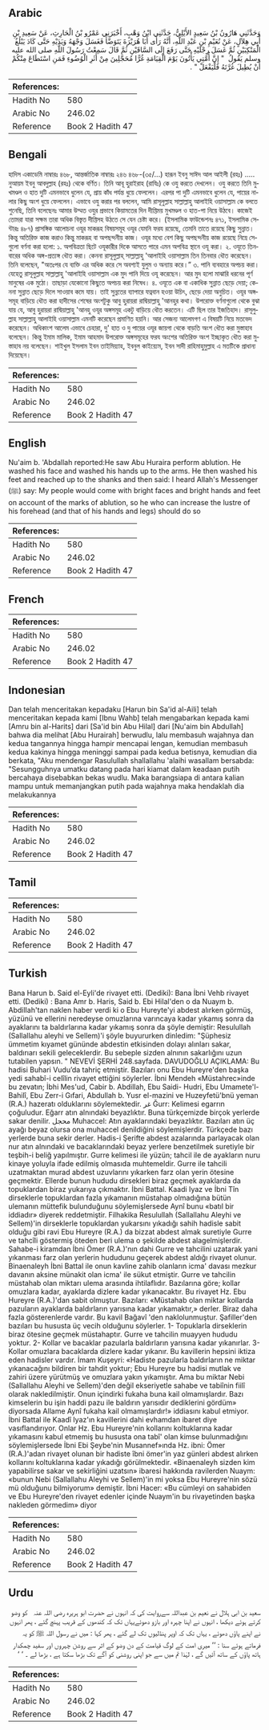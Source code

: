 ## Arabic


<div dir="rtl" lang="ar" style={{fontSize:'larger',backgroundColor:'#f8f9fa',padding:20}}>
وَحَدَّثَنِي هَارُونُ بْنُ سَعِيدٍ الأَيْلِيُّ، حَدَّثَنِي ابْنُ وَهْبٍ، أَخْبَرَنِي عَمْرُو بْنُ الْحَارِثِ، عَنْ سَعِيدِ بْنِ أَبِي هِلاَلٍ، عَنْ نُعَيْمِ بْنِ عَبْدِ اللَّهِ، أَنَّهُ رَأَى أَبَا هُرَيْرَةَ يَتَوَضَّأُ فَغَسَلَ وَجْهَهُ وَيَدَيْهِ حَتَّى كَادَ يَبْلُغُ الْمَنْكِبَيْنِ ثُمَّ غَسَلَ رِجْلَيْهِ حَتَّى رَفَعَ إِلَى السَّاقَيْنِ ثُمَّ قَالَ سَمِعْتُ رَسُولَ اللَّهِ صلى الله عليه وسلم يَقُولُ ‏ "‏ إِنَّ أُمَّتِي يَأْتُونَ يَوْمَ الْقِيَامَةِ غُرًّا مُحَجَّلِينَ مِنْ أَثَرِ الْوُضُوءِ فَمَنِ اسْتَطَاعَ مِنْكُمْ أَنْ يُطِيلَ غُرَّتَهُ فَلْيَفْعَلْ ‏"‏ ‏.‏
</div>
<div style={{backgroundColor:'#f8f9fa',padding:20, marginBottom: 10}}><table> <thead> <tr> <th>References:</th> <th></th> </tr> </thead> <tbody><tr><td>Hadith No</td><td>580</td></tr><tr><td>Arabic No</td><td>246.02</td></tr><tr><td>Reference</td><td>Book 2 Hadith 47</td></tr></tbody></table></div>

## Bengali


<div dir="ltr" lang="bn" style={{fontSize:'larger',backgroundColor:'#f8f9fa',padding:20}}>
হাদিস একাডেমি নাম্বারঃ ৪৬৮, আন্তর্জাতিক নাম্বারঃ ২৪৬ ৪৬৮-(৩৫/...) হারূন ইবনু সাঈদ আল আইলী (রহঃ) ..... নুআয়ম ইবনু আবদুল্লাহ (রহঃ) থেকে বর্ণিত। তিনি আবূ হুরাইরাহ (রাযিঃ) কে ওযু করতে দেখলেন। ওযু করতে তিনি মুখমণ্ডল ও হাত দুটি এমনভাবে ধুলেন যে, প্রায় কাঁধ পর্যন্ত ধুয়ে ফেললেন। এরপর পা দুটি এমনভাবে ধুলেন যে, পায়ের নালার কিছু অংশ ধুয়ে ফেললেন। এভাবে ওযু করার পর বললেন, আমি রাসূলুল্লাহ সাল্লাল্লাহু আলাইহি ওয়াসাল্লাম কে বলতে শুনেছি, তিনি বলেছেনঃ আমার উম্মত ওযুর প্রভাবে কিয়ামতের দিন দীপ্তিময় মুখমণ্ডল ও হাত-পা নিয়ে উঠবে। কাজেই তোমরা যারা সক্ষম তারা অধিক বিস্তৃত দীপ্তিসহ উঠতে সে যেন চেষ্টা করে। (ইসলামিক ফাউন্ডেশনঃ ৪৭১, ইসলামিক সেন্টারঃ ৪৮৭) প্রাসঙ্গিক আলোচনা ওযূর মাকরূহ বিষয়সমূহ ওযূর যেমনি ফরয রয়েছে, তেমনি তাতে রয়েছে কিছু সুন্নাত। কিন্তু অতিরিক্ত কাজ করাও কিন্তু মাকরূহ বা অপছন্দনীয় কাজ। ওযূর মধ্যে বেশ কিছু অপছন্দনীয় কাজ রয়েছে নিম্নে সেগুলো বর্ণনা করা হলো: ১. অপবিত্রতা ছিটে ওযূকারীর দিকে আসতে পারে এমন অপবিত্র স্থানে ওযূ করা। ২. ওযূতে তিনবারের অধিক অঙ্গ-প্রত্যঙ্গ ধৌত করা। কেননা রাসূলুল্লাহ্ সাল্লাল্লাহু 'আলাইহি ওয়াসাল্লাম তিন তিনবার ধৌত করেছেন। তিনি বলেছেন, "অতঃপর যে ব্যক্তি এর অধিক করে সে অবশ্যই যুলুম ও অন্যায় করে।” ৩. পানি ব্যবহারে অপচয় করা। যেহেতু রাসূলুল্লাহ সাল্লাল্লাহু 'আলাইহি ওয়াসাল্লাম এক মুদ পানি দিয়ে ওযূ করেছেন। আর মুদ হলো মাঝারি ধরনের পূর্ণ মানুষের এক মুঠো। তাছাড়া যেকোনো কিছুতে অপচয় করা নিষেধ। ৪. ওযূতে এক বা একাধিক সুন্নাত ছেড়ে দেয়া; কেননা সুন্নাত ছেড়ে দিলে সাওয়াব কমে যায়। তাই সুন্নতের ব্যাপারে যত্নবান হওয়া উচিৎ, ছেড়ে দেয়া অনুচিত। ওযূর অঙ্গসমূহ বাড়িয়ে ধৌত করা হাদীসের শেষের অংশটুকু আবু হুরায়রা রাদ্বিয়াল্লাহু 'আনহুর কথা। উপরোক্ত বর্ণনাগুলো থেকে বুঝা যায় যে, আবু হুরায়রা রাদ্বিয়াল্লাহু 'আনহু ওযূর অঙ্গসমূহ একটু বাড়িয়ে ধৌত করতেন। এটি ছিল তার ইজতিহাদ। রাসূলুল্লাহ সাল্লাল্লাহু আলাইহি ওয়াসাল্লাম এমনটি করেছেন প্রমাণিত হয়নি। আর সেজন্য আলেমগণ এ বিষয়টি নিয়ে মতভেদ করেছেন। অধিকাংশ আলেম এভাবে চেহারা, দু' হাত ও দু পায়ের ওযূর জায়গা থেকে বাড়তি অংশ ধৌত করা মুস্তাহাব বলেছেন। কিন্তু ইমাম মালিক, ইমাম আহমাদ উপরোক্ত অঙ্গসমূহের ফরয অংশের অতিরিক্ত অংশ ইচ্ছাকৃত ধৌত করা মুস্তাহাব নয় বলেছেন। শাইখুল ইসলাম ইবন তাইমিয়্যাহ, ইবনুল কাইয়্যেম, ইবন সাদী রাহিমাহুমুল্লাহ এ মতটিকে প্রাধান্য দিয়েছেন।
</div>
<div style={{backgroundColor:'#f8f9fa',padding:20, marginBottom: 10}}><table> <thead> <tr> <th>References:</th> <th></th> </tr> </thead> <tbody><tr><td>Hadith No</td><td>580</td></tr><tr><td>Arabic No</td><td>246.02</td></tr><tr><td>Reference</td><td>Book 2 Hadith 47</td></tr></tbody></table></div>

## English


<div dir="ltr" lang="en" style={{fontSize:'larger',backgroundColor:'#f8f9fa',padding:20}}>
Nu'aim b. 'Abdallah reported:He saw Abu Huraira perform ablution. He washed his face and washed his hands up to the arms. He then washed his feet and reached up to the shanks and then said: I heard Allah's Messenger (ﷺ) say: My people would come with bright faces and bright hands and feet on account of the marks of ablution, so he who can increase the lustre of his forehead (and that of his hands and legs) should do so
</div>
<div style={{backgroundColor:'#f8f9fa',padding:20, marginBottom: 10}}><table> <thead> <tr> <th>References:</th> <th></th> </tr> </thead> <tbody><tr><td>Hadith No</td><td>580</td></tr><tr><td>Arabic No</td><td>246.02</td></tr><tr><td>Reference</td><td>Book 2 Hadith 47</td></tr></tbody></table></div>

## French


<div dir="ltr" lang="fr" style={{fontSize:'larger',backgroundColor:'#f8f9fa',padding:20}}>

</div>
<div style={{backgroundColor:'#f8f9fa',padding:20, marginBottom: 10}}><table> <thead> <tr> <th>References:</th> <th></th> </tr> </thead> <tbody><tr><td>Hadith No</td><td>580</td></tr><tr><td>Arabic No</td><td>246.02</td></tr><tr><td>Reference</td><td>Book 2 Hadith 47</td></tr></tbody></table></div>

## Indonesian


<div dir="ltr" lang="id" style={{fontSize:'larger',backgroundColor:'#f8f9fa',padding:20}}>
Dan telah menceritakan kepadaku [Harun bin Sa'id al-Aili] telah menceritakan kepada kami [Ibnu Wahb] telah mengabarkan kepada kami [Amru bin al-Harits] dari [Sa'id bin Abu Hilal] dari [Nu'aim bin Abdullah] bahwa dia melihat [Abu Hurairah] berwudlu, lalu membasuh wajahnya dan kedua tangannya hingga hampir mencapai lengan, kemudian membasuh kedua kakinya hingga meninggi sampai pada kedua betisnya, kemudian dia berkata, "Aku mendengar Rasulullah shallallahu 'alaihi wasallam bersabda: "Sesungguhnya umatku datang pada hari kiamat dalam keadaan putih bercahaya disebabkan bekas wudlu. Maka barangsiapa di antara kalian mampu untuk memanjangkan putih pada wajahnya maka hendaklah dia melakukannya
</div>
<div style={{backgroundColor:'#f8f9fa',padding:20, marginBottom: 10}}><table> <thead> <tr> <th>References:</th> <th></th> </tr> </thead> <tbody><tr><td>Hadith No</td><td>580</td></tr><tr><td>Arabic No</td><td>246.02</td></tr><tr><td>Reference</td><td>Book 2 Hadith 47</td></tr></tbody></table></div>

## Tamil


<div dir="ltr" lang="ta" style={{fontSize:'larger',backgroundColor:'#f8f9fa',padding:20}}>

</div>
<div style={{backgroundColor:'#f8f9fa',padding:20, marginBottom: 10}}><table> <thead> <tr> <th>References:</th> <th></th> </tr> </thead> <tbody><tr><td>Hadith No</td><td>580</td></tr><tr><td>Arabic No</td><td>246.02</td></tr><tr><td>Reference</td><td>Book 2 Hadith 47</td></tr></tbody></table></div>

## Turkish


<div dir="ltr" lang="tr" style={{fontSize:'larger',backgroundColor:'#f8f9fa',padding:20}}>
Bana Harun b. Said el-Eyli'de rivayet etti. (Dediki): Bana İbni Vehb rivayet etti. (Dediki) : Bana Amr b. Haris, Said b. Ebi HiIal'den o da Nuaym b. AbdilIah'tan naklen haber verdi ki o Ebu Hureyte'yi abdest alırken görmüş, yüzünü ve ellerini neredeyse omuzlarına varıncaya kadar yıkamış sonra da ayaklarını ta baldırlarına kadar yıkamış sonra da şöyle demiştir: Resulullah (Sallallahu aleyhi ve Sellem)'i şöyle buyururken dinledim: "Şüphesiz ümmetim kıyamet gününde abdestin etkisinden dolayı alınları sakar, baldırıarı sekili geleceklerdir. Bu sebeple sizden alnının sakarlığını uzun tutabilen yapsın. " NEVEVİ ŞERHİ 248.sayfada. DAVUDOĞLU AÇIKLAMA: Bu hadisi Buhari Vudu’da tahriç etmiştir. Bazıları onu Ebu Hureyre'den başka yedi sahabî-i celîlin rivayet ettiğini söylerler. İbni Mendeh «Müstahrec»inde bu zevatın; İbhi Mes'ud, Cabir b. Abdillah, Ebu Saidi- Hudri, Ebu Umamete'l-Bahilî, Ebu Zerr-i Gıfari, Abdullah b. Yusr el-mazini ve Huzeyfetü'bnü yeman (R.A.) hazeratı olduklarını söylemektedir. غر Ğurr: Kelimesi egarrın çoğuludur. Eğarr atın alnındaki beyazlıktır. Buna türkçemizde birçok yerlerde sakar denilir. محجل Muhaccel: Atın ayaklarındaki beyazlıktır. Bazıları atın üç ayağı beyaz olursa ona muhaccel denildiğini söylemişlerdir. Türkçede bazı yerlerde buna sekir derler. Hadis-i Şerifte abdest azalarında parlayacak olan nur atın alnındaki ve bacaklarındaki beyaz yerlere benzetilmek suretiyle bir teşbih-i beliğ yapılmıştır. Gurre kelimesi ile yüzün; tahcil ile de ayakların nuru kinaye yoluyla ifade edilmiş olmasıda muhtemeldir. Gurre ile tahcili uzatmaktan murad abdest uzuvlarını yıkarken farz olan yerin ötesine geçmektir. Ellerde bunun hududu dirsekleri biraz geçmek ayaklarda da topuklardan biraz yukarıya çıkmaktır. İbni Battal. Kaadi Iyaz ve İbni Tîn dirseklerle topuklardan fazla yıkamanın müstahap olmadığına bütün ulemanın müttefik bulunduğunu söylemişlersede Aynî bunu «batıl bir iddiadır» diyerek reddetmiştir. Filhakika Resulullah (Sallallahu Aleyhi ve Sellem)'in dirseklerle topuklardan yukarsını yıkadığı sahih hadisle sabit olduğu gibi ravi Ebu Hureyre (R.A.) da bizzat abdest almak suretiyle Gurre ve tahcîli göstermiş öteden beri ulema o şekilde abdest alagelmişlerdir. Sahabe-i kiramdan İbni Ömer (R.A.)'nın dahi Gurre ve tahcilini uzatarak yani yıkanması farz olan yerlerin hududunu geçerek abdest aldığı rivayet olunur. Binaenaleyh İbni Battal ile onun kavline zahib olanların icma' davası mezkur davanın aksine münakit olan icma' ile sükut etmiştir. Gurre ve tahcilin müstahab olan miktarı ulema arasında ihtilaflıdır. Bazılarına göre; kollar omuzlara kadar, ayaklarda dizlere kadar yıkanacaktır. Bu rivayet Hz. Ebu Hureyre (R.A.)'dan sabit olmuştur. Bazıları: «Müstahab olan miktar kollarda pazuların ayaklarda baldırların yarısına kadar yıkamaktır,» derler. Biraz daha fazla gösterenlerde vardır. Bu kavil Bağavî 'den naklolunmuştur. Şafiller'den bazıları bu hususta üç vecih olduğunu söylerler. 1- Topuklarla dirseklerin biraz ötesine geçmek müstahaptır. Gurre ve tahcilin muayyen hududu yoktur. 2- Kollar ve bacaklar pazularla baldırların yarısına kadar yıkanırlar. 3- Kollar omuzlara bacaklarda dizlere kadar yıkanır. Bu kavillerin hepsini iktiza eden hadisler vardır. İmam Kuşeyri: «Hadiste pazularla baldırların ne miktar yıkanacağını bildiren bir tahdit yoktur; Ebu Hureyre bu hadisi mutlak ve zahiri üzere yürütmüş ve omuzlara yakın yıkamıştır. Ama bu miktar Nebi (Sallallahu Aleyhi ve Sellem)'den değil ekseriyetle sahabe ve tabiînin fiilî olarak nakledilmiştir. Onun içindirki fukaha buna kail olmamışlardır. Bazı kimselerin bu işin haddi pazu ile baldırın yarısıdır dediklerini gördüm» diyorsada Allame Aynî fukaha kail olmamışlardır!» iddiasını kabul etmiyor. İbni Battal ile Kaadî Iyaz'ın kavillerini dahi evhamdan ibaret diye vasıflandırıyor. Onlar Hz. Ebu Hureyre'nin kollarını koltuklarına kadar yıkamasını kabul etmemiş bu hususta ona tabî' olan kimse bulunmadığını söylemişlersede İbni Ebi Şeybe'nin Musannef»ında Hz. ibni: Ömer (R.A.)'adan rivayet olunan bir hadiste îbni ömer'in yaz günleri abdest alırken kollarını koltuklarına kadar yıkadığı görülmektedir. «Binaenaleyh sizden kim yapabilirse sakar ve sekirliğini uzatsın» ibaresi hakkında ravilerden Nuaym: «bunun Nebi (Sallallahu Aleyhi ve Sellem)'in mi yoksa Ebu Hureyre'nin sözü mü olduğunu bilmiyorum» demiştir. İbni Hacer: «Bu cümleyi on sahabiden ve Ebu Hureyre'den rivayet edenler içinde Nuaym'in bu rivayetin­den başka nakleden görmedim» diyor
</div>
<div style={{backgroundColor:'#f8f9fa',padding:20, marginBottom: 10}}><table> <thead> <tr> <th>References:</th> <th></th> </tr> </thead> <tbody><tr><td>Hadith No</td><td>580</td></tr><tr><td>Arabic No</td><td>246.02</td></tr><tr><td>Reference</td><td>Book 2 Hadith 47</td></tr></tbody></table></div>

## Urdu


<div dir="rtl" lang="ur" style={{fontSize:'larger',backgroundColor:'#f8f9fa',padding:20}}>
سعید بن ابی ہلال نے نعیم بن عبداللہ سےروایت کی کہ انہوں نے حضرت ابو ہریرہ ‌رضی ‌اللہ ‌عنہ ‌ ‌ کو وضو کرتے ہوئے دیکھا ، انہوں نے اپنا چہرہ اور بازو دھوئےیہاں تک کہ کندھوں کے قریب پہنچ گئے ، پھر انہوں نے اپنے پاؤں دھوئے ، یہاں تک کہ اوپر پنڈلیوں تک لے گئے ، پھر کہا : میں نے رسول اللہ ﷺ کو یہ فرماتے ہوئے سنا : ’’ میری امت کے لوگ قیامت کے دن وضو کے اثر سے روشن چہروں اور سفید چمکدار ہاتھ پاؤں کے ساتھ آئیں گے ، لہٰذا تم میں سے جو اپنی روشنی کو آگے تک بڑھا سکتا ہے ، بڑھا لے ۔ ‘ ‘
</div>
<div style={{backgroundColor:'#f8f9fa',padding:20, marginBottom: 10}}><table> <thead> <tr> <th>References:</th> <th></th> </tr> </thead> <tbody><tr><td>Hadith No</td><td>580</td></tr><tr><td>Arabic No</td><td>246.02</td></tr><tr><td>Reference</td><td>Book 2 Hadith 47</td></tr></tbody></table></div>